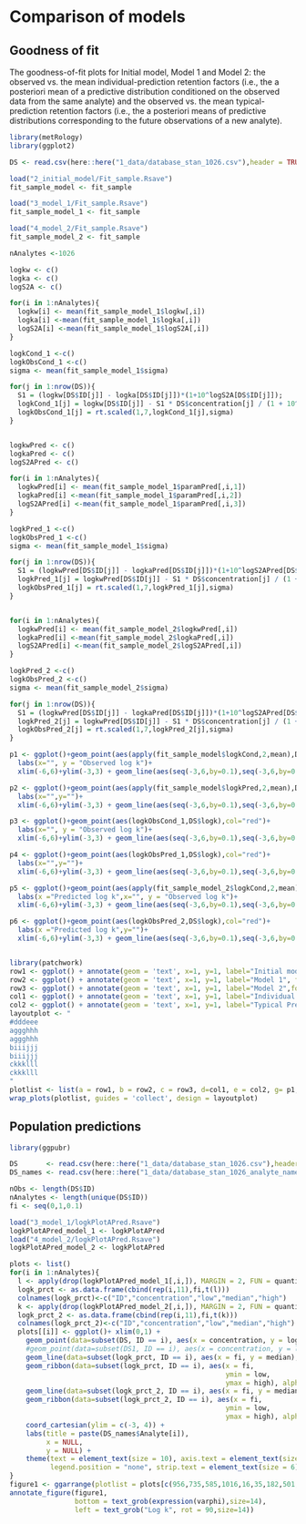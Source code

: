 # Comparison of models 

## Goodness of fit

The goodness-of-fit plots for Initial model, Model 1 and Model 2: the observed vs. the mean individual-prediction retention factors (i.e., the a posteriori mean of a predictive distribution conditioned on the observed data from the same analyte) and the observed vs. the mean typical-prediction retention factors (i.e., the a posteriori means of predictive distributions corresponding to the future observations of a new analyte).

```r
library(metRology)
library(ggplot2)

DS <- read.csv(here::here("1_data/database_stan_1026.csv"),header = TRUE, sep = ";", dec = ".")

load("2_initial_model/Fit_sample.Rsave")
fit_sample_model <- fit_sample

load("3_model_1/Fit_sample.Rsave")
fit_sample_model_1 <- fit_sample

load("4_model_2/Fit_sample.Rsave")
fit_sample_model_2 <- fit_sample

nAnalytes <-1026

logkw <- c()
logka <- c()
logS2A <- c()

for(i in 1:nAnalytes){
  logkw[i] <- mean(fit_sample_model_1$logkw[,i])
  logka[i] <-mean(fit_sample_model_1$logka[,i])
  logS2A[i] <-mean(fit_sample_model_1$logS2A[,i])
} 

logkCond_1 <-c()
logkObsCond_1 <-c()
sigma <- mean(fit_sample_model_1$sigma)

for(j in 1:nrow(DS)){
  S1 = (logkw[DS$ID[j]] - logka[DS$ID[j]])*(1+10^logS2A[DS$ID[j]]);
  logkCond_1[j] = logkw[DS$ID[j]] - S1 * DS$concentration[j] / (1 + 10^logS2A[DS$ID[j]] * DS$concentration[j])
  logkObsCond_1[j] = rt.scaled(1,7,logkCond_1[j],sigma)
}


logkwPred <- c()
logkaPred <- c()
logS2APred <- c()

for(i in 1:nAnalytes){
  logkwPred[i] <- mean(fit_sample_model_1$paramPred[,i,1])
  logkaPred[i] <-mean(fit_sample_model_1$paramPred[,i,2])
  logS2APred[i] <-mean(fit_sample_model_1$paramPred[,i,3])
} 

logkPred_1 <-c()
logkObsPred_1 <-c()
sigma <- mean(fit_sample_model_1$sigma)

for(j in 1:nrow(DS)){
  S1 = (logkwPred[DS$ID[j]] - logkaPred[DS$ID[j]])*(1+10^logS2APred[DS$ID[j]]);
  logkPred_1[j] = logkwPred[DS$ID[j]] - S1 * DS$concentration[j] / (1 + 10^logS2APred[DS$ID[j]] * DS$concentration[j])
  logkObsPred_1[j] = rt.scaled(1,7,logkPred_1[j],sigma)
}


for(i in 1:nAnalytes){
  logkwPred[i] <- mean(fit_sample_model_2$logkwPred[,i])
  logkaPred[i] <-mean(fit_sample_model_2$logkaPred[,i])
  logS2APred[i] <-mean(fit_sample_model_2$logS2APred[,i])
} 

logkPred_2 <-c()
logkObsPred_2 <-c()
sigma <- mean(fit_sample_model_2$sigma)

for(j in 1:nrow(DS)){
  S1 = (logkwPred[DS$ID[j]] - logkaPred[DS$ID[j]])*(1+10^logS2APred[DS$ID[j]]);
  logkPred_2[j] = logkwPred[DS$ID[j]] - S1 * DS$concentration[j] / (1 + 10^logS2APred[DS$ID[j]] * DS$concentration[j])
  logkObsPred_2[j] = rt.scaled(1,7,logkPred_2[j],sigma)
}

p1 <- ggplot()+geom_point(aes(apply(fit_sample_model$logkCond,2,mean),DS$logk),col="red")+
  labs(x="", y = "Observed log k")+
  xlim(-6,6)+ylim(-3,3) + geom_line(aes(seq(-3,6,by=0.1),seq(-3,6,by=0.1)),size=1)

p2 <- ggplot()+geom_point(aes(apply(fit_sample_model$logkPred,2,mean),DS$logk),col="red")+
  labs(x="",y="")+
  xlim(-6,6)+ylim(-3,3) + geom_line(aes(seq(-3,6,by=0.1),seq(-3,6,by=0.1)),size=1)

p3 <- ggplot()+geom_point(aes(logkObsCond_1,DS$logk),col="red")+
  labs(x="", y = "Observed log k")+
  xlim(-6,6)+ylim(-3,3) + geom_line(aes(seq(-3,6,by=0.1),seq(-3,6,by=0.1)),size=1)

p4 <- ggplot()+geom_point(aes(logkObsPred_1,DS$logk),col="red")+
  labs(x="",y="")+
  xlim(-6,6)+ylim(-3,3) + geom_line(aes(seq(-3,6,by=0.1),seq(-3,6,by=0.1)),size=1)

p5 <- ggplot()+geom_point(aes(apply(fit_sample_model_2$logkCond,2,mean),DS$logk),col="red")+
  labs(x ="Predicted log k",x="", y = "Observed log k")+
  xlim(-6,6)+ylim(-3,3) + geom_line(aes(seq(-3,6,by=0.1),seq(-3,6,by=0.1)),size=1)

p6 <- ggplot()+geom_point(aes(logkObsPred_2,DS$logk),col="red")+
  labs(x ="Predicted log k",y="")+
  xlim(-6,6)+ylim(-3,3) + geom_line(aes(seq(-3,6,by=0.1),seq(-3,6,by=0.1)),size=1)


library(patchwork)
row1 <- ggplot() + annotate(geom = 'text', x=1, y=1, label="Initial model", fontface=2,angle = 90) + theme_void() 
row2 <- ggplot() + annotate(geom = 'text', x=1, y=1, label="Model 1", fontface=2,angle = 90) + theme_void() 
row3 <- ggplot() + annotate(geom = 'text', x=1, y=1, label="Model 2",fontface=2, angle = 90) + theme_void() 
col1 <- ggplot() + annotate(geom = 'text', x=1, y=1, label="Individual Predictions",fontface=2) + theme_void() 
col2 <- ggplot() + annotate(geom = 'text', x=1, y=1, label="Typical Predictions",fontface=2) + theme_void() 
layoutplot <- "
#dddeee
aggghhh
aggghhh
biiijjj
biiijjj
ckkklll
ckkklll
"
plotlist <- list(a = row1, b = row2, c = row3, d=col1, e = col2, g= p1, h=p2, i=p3, j=p4, k=p5, l=p6)
wrap_plots(plotlist, guides = 'collect', design = layoutplot)
```

## Population predictions

```r
library(ggpubr)

DS       <- read.csv(here::here("1_data/database_stan_1026.csv"),header = TRUE, sep = ";", dec = ".")
DS_names <- read.csv(here::here("1_data/database_stan_1026_analyte_names.csv"),header = TRUE, sep = ",", dec = ".")

nObs <- length(DS$ID)
nAnalytes <- length(unique(DS$ID))
fi <- seq(0,1,0.1)

load("3_model_1/logkPlotAPred.Rsave")
logkPlotAPred_model_1 <- logkPlotAPred
load("4_model_2/logkPlotAPred.Rsave")
logkPlotAPred_model_2 <- logkPlotAPred

plots <- list()
for(i in 1:nAnalytes){
  l <- apply(drop(logkPlotAPred_model_1[,i,]), MARGIN = 2, FUN = quantile, probs = c(.025,.5,.975))
  logk_prct <- as.data.frame(cbind(rep(i,11),fi,t(l)))
  colnames(logk_prct)<-c("ID","concentration","low","median","high")
  k <- apply(drop(logkPlotAPred_model_2[,i,]), MARGIN = 2, FUN = quantile, probs = c(.025,.5,.975))
  logk_prct_2 <- as.data.frame(cbind(rep(i,11),fi,t(k)))
  colnames(logk_prct_2)<-c("ID","concentration","low","median","high")
  plots[[i]] <- ggplot()+ xlim(0,1) +
    geom_point(data=subset(DS, ID == i), aes(x = concentration, y = logk), col="black") +
    #geom_point(data=subset(DS1, ID == i), aes(x = concentration, y = logk), col="red",lwd=2) +
    geom_line(data=subset(logk_prct, ID == i), aes(x = fi, y = median), col="blue") +
    geom_ribbon(data=subset(logk_prct, ID == i), aes(x = fi, 
                                                     ymin = low, 
                                                     ymax = high), alpha = 0.25, fill="blue")+
    geom_line(data=subset(logk_prct_2, ID == i), aes(x = fi, y = median), col="red") +
    geom_ribbon(data=subset(logk_prct_2, ID == i), aes(x = fi, 
                                                     ymin = low, 
                                                     ymax = high), alpha = 0.25, fill="red")+
    coord_cartesian(ylim = c(-3, 4)) + 
    labs(title = paste(DS_names$Analyte[i]),
         x = NULL,
         y = NULL) +
    theme(text = element_text(size = 10), axis.text = element_text(size = 9),
          legend.position = "none", strip.text = element_text(size = 6)) 
}
figure1 <- ggarrange(plotlist = plots[c(956,735,585,1016,16,35,182,501,843,206,890,230,243,237,934,8)], nrow=4,ncol = 4)
annotate_figure(figure1,
                bottom = text_grob(expression(varphi),size=14),
                left = text_grob("Log k", rot = 90,size=14))
```